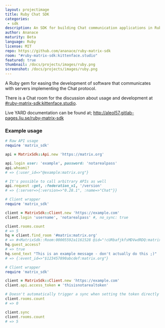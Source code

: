 ```yaml
---
layout: projectimage
title: Ruby Chat SDK
categories: 
 - sdk
description: An SDK for building Chat communication applications in Ruby
author: Ananace
maturity: Beta
language: Ruby
license: MIT
repo: https://github.com/ananace/ruby-matrix-sdk
room: "#ruby-matrix-sdk:kittenface.studio"
featured: true
thumbnail: /docs/projects/images/ruby.png
screenshot: /docs/projects/images/ruby.png
---
```


A Ruby gem for easing the development of software that communicates with servers implementing the Chat protocol.

There is a Chat room for the discussion about usage and development at [#ruby-matrix-sdk:kittenface.studio](https://to.chat.dingshunyu.top/#/#ruby-matrix-sdk:kittenface.studio).

Live YARD documentation can be found at; http://aleol57.gitlab-pages.liu.se/ruby-matrix-sdk

### Example usage

```ruby
# Raw API usage
require 'matrix_sdk'

api = MatrixSdk::Api.new 'https://matrix.org'

api.login user: 'example', password: 'notarealpass'
api.whoami?
# => {:user_id=>"@example:matrix.org"}

# It's possible to call arbitrary APIs as well
api.request :get, :federation_v1, '/version'
# => {:server=>{:version=>"0.28.1", :name=>"Chat"}}
```

```ruby
# Client wrapper
require 'matrix_sdk'

client = MatrixSdk::Client.new 'https://example.com'
client.login 'username', 'notarealpass' #, no_sync: true

client.rooms.count
# => 5
hq = client.find_room '#matrix:matrix.org'
# => #<MatrixSdk::Room:00005592a1161528 @id="!cURbafjkfsMDVwdRDQ:matrix.org" @name="Chat HQ" @topic="The Official Chat HQ - please come chat here! | To support Chat development: https://patreon.com/matrixdotorg | Try http://riot.im/app for a glossy web client | Looking for homeserver hosting? Check out https://upcloud.com/matrix!" @canonical_alias="#matrix:matrix.org" @aliases=["#matrix:jda.mn"] @join_rule=:public @guest_access=:can_join @event_history_limit=10>
hq.guest_access?
# => true
hq.send_text "This is an example message - don't actually do this ;)"
# => {:event_id=>"$123457890abcdef:matrix.org"}
```

```ruby
# Client wrapper
require 'matrix_sdk'

client = MatrixSdk::Client.new 'https://example.com'
client.api.access_token = 'thisisnotarealtoken'

# Doesn't automatically trigger a sync when setting the token directly
client.rooms.count
# => 0

client.sync
client.rooms.count
# => 5
```
